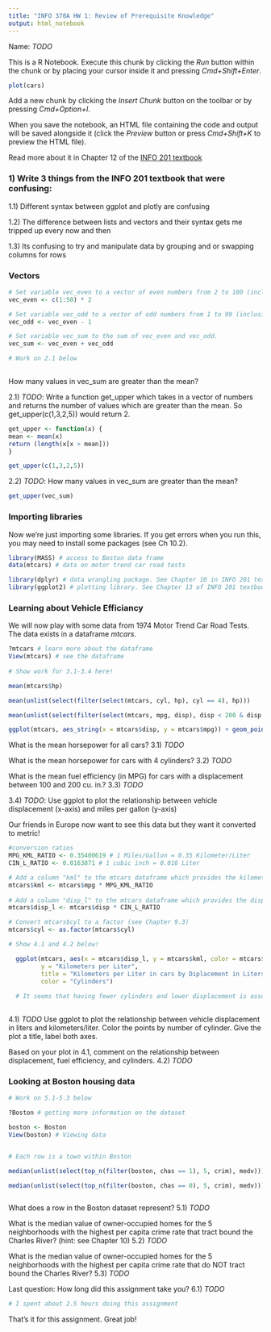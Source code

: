 ```yaml
---
title: "INFO 370A HW 1: Review of Prerequisite Knowledge"
output: html_notebook
---
```


Name: *TODO*

This is a R Notebook. 
Execute this chunk by clicking the *Run* button within the chunk or by placing your cursor inside it and pressing *Cmd+Shift+Enter*. 
```r
plot(cars)
```

Add a new chunk by clicking the *Insert Chunk* button on the toolbar or by pressing *Cmd+Option+I*.

When you save the notebook, an HTML file containing the code and output will be saved alongside it (click the *Preview* button or press *Cmd+Shift+K* to preview the HTML file).

Read more about it in Chapter 12 of the [INFO 201 textbook](https://info201.github.io/)

### 1) Write 3 things from the INFO 201 textbook that were confusing:
1.1) Different syntax between ggplot and plotly are confusing

1.2) The difference between lists and vectors and their syntax gets me tripped up every now and then

1.3) Its confusing to try and manipulate data by grouping and or swapping columns for rows


### Vectors
```r
# Set variable vec_even to a vector of even numbers from 2 to 100 (inclusive). 
vec_even <- c(1:50) * 2

# Set variable vec_odd to a vector of odd numbers from 1 to 99 (inclusive).
vec_odd <- vec_even - 1

# Set variable vec_sum to the sum of vec_even and vec_odd.
vec_sum <- vec_even + vec_odd

# Work on 2.1 below
  
```

How many values in vec_sum are greater than the mean?

2.1) *TODO*: Write a function get_upper which takes in a vector of numbers and returns the number of values which are greater than the mean. So get_upper(c(1,3,2,5)) would return 2.

```r
get_upper <- function(x) {
mean <- mean(x)
return (length(x[x > mean]))
}

get_upper(c(1,3,2,5))

```

2.2) *TODO*: How many values in vec_sum are greater than the mean?

```r
get_upper(vec_sum)

```

### Importing libraries
Now we're just importing some libraries. If you get errors when you run this, you may need to install some packages (see Ch 10.2).
```r
library(MASS) # access to Boston data frame
data(mtcars) # data on motor trend car road tests

library(dplyr) # data wrangling package. See Chapter 10 in INFO 201 textbook
library(ggplot2) # plotting library. See Chapter 13 of INFO 201 textbook
```



### Learning about Vehicle Efficiancy
We will now play with some data from 1974 Motor Trend Car Road Tests. The data exists in a dataframe _mtcars_.
```r
?mtcars # learn more about the dataframe
View(mtcars) # see the dataframe
  
# Show work for 3.1-3.4 here!

mean(mtcars$hp)

mean(unlist(select(filter(select(mtcars, cyl, hp), cyl == 4), hp)))

mean(unlist(select(filter(select(mtcars, mpg, disp), disp < 200 & disp > 100), mpg)))

ggplot(mtcars, aes_string(x = mtcars$disp, y = mtcars$mpg)) + geom_point()


```
What is the mean horsepower for all cars?
3.1) *TODO*

What is the mean horsepower for cars with 4 cylinders?
3.2) *TODO*

What is the mean fuel efficiency (in MPG) for cars with a displacement between 100 and 200 cu. in.?
3.3) *TODO*

3.4) *TODO*: Use ggplot to plot the relationship between vehicle displacement (x-axis) and miles per gallon (y-axis)


Our friends in Europe now want to see this data but they want it converted to metric!
```r
#conversion ratios
MPG_KML_RATIO <- 0.35400619 # 1 Miles/Gallon = 0.35 Kilometer/Liter
CIN_L_RATIO <- 0.0163871 # 1 cubic inch = 0.016 Liter

# Add a column "kml" to the mtcars dataframe which provides the kilometers / liter for each car. The conversion from MPG to KML is provided by MPG_KML_RATIO.
mtcars$kml <- mtcars$mpg * MPG_KML_RATIO
  
# Add a column "disp_l" to the mtcars dataframe which provides the displacement for each car in liters. The conversion from cubic inches to liters is provided by CIN_L_RATIO.
mtcars$disp_l <- mtcars$disp * CIN_L_RATIO

# Convert mtcars$cyl to a factor (see Chapter 9.3)
mtcars$cyl <- as.factor(mtcars$cyl)

# Show 4.1 and 4.2 below!

  ggplot(mtcars, aes(x = mtcars$disp_l, y = mtcars$kml, color = mtcars$cyl)) + geom_point() + labs(x = "Displacement in Liters",
         y = "Kilometers per Liter",
         title = "Kilometers per Liter in cars by Diplacement in Liters",
         color = "Cylinders") 
  
  # It seems that having fewer cylinders and lower displacement is associated with higher kilometers/liter
  
```

4.1) *TODO* Use ggplot to plot the relationship between vehicle displacement in liters and kilometers/liter. Color the points by number of cylinder. Give the plot a title, label both axes.

Based on your plot in 4.1, comment on the relationship between displacement, fuel efficiency, and cylinders. 
4.2) *TODO*

### Looking at Boston housing data
```r
# Work on 5.1-5.3 below

?Boston # getting more information on the dataset

boston <- Boston
View(boston) # Viewing data


# Each row is a town within Boston

median(unlist(select(top_n(filter(boston, chas == 1), 5, crim), medv)))

median(unlist(select(top_n(filter(boston, chas == 0), 5, crim), medv)))



```
What does a row in the Boston dataset represent?
5.1) *TODO* 

What is the median value of owner-occupied homes for the 5 neighborhoods with the highest per capita crime rate that tract bound the Charles River? (hint: see Chapter 10)
5.2) *TODO*

What is the median value of owner-occupied homes for the 5 neighborhoods with the highest per capita crime rate that do NOT tract bound the Charles River?
5.3) *TODO*


Last question: How long did this assignment take you?
6.1) *TODO*
```r
# I spent about 2.5 hours doing this assignment
```
That's it for this assignment. Great job!
